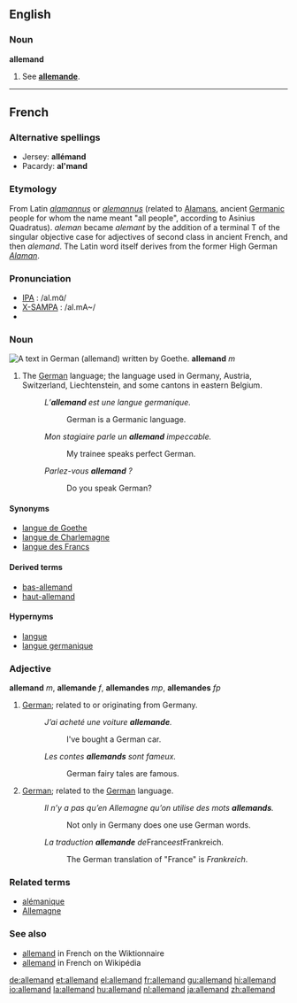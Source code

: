 {{see|Allemand}}
==English==

===Noun===
'''allemand'''

# See '''[[allemande]]'''.

----

==French==

===Alternative spellings===
* Jersey: '''allémand'''
* Pacardy: '''al'mand'''

===Etymology===
From Latin ''[[alamannus]]'' or ''[[alemannus]]'' (related to [[Alaman]]s, ancient [[Germanic]] people for whom the name meant "all people", according to Asinius Quadratus). ''aleman'' became ''alemant'' by the addition of a terminal T of the singular objective case for adjectives of second class in ancient French, and then ''alemand''. The Latin word itself derives from the former High German ''[[Alaman]]''.

===Pronunciation===
*[[IPA]] : /al.mɑ̃/
*[[X-SAMPA]] : /al.mA~/
*{{audio|fr-allemand-fr FR-Paris.ogg|Audio (Parisian)}}

===Noun===
[[Image:Goethe Faust Opening Fraktur 20052706.jpg|thumb|A text in German ('''allemand''') written by Goethe.]]
'''allemand''' ''m''

# The [[German]] language; the language used in Germany, Austria, Switzerland, Liechtenstein, and some cantons in eastern Belgium.
#: ''L’'''allemand''' est une langue germanique.''
#:: German is a Germanic language.
#: ''Mon stagiaire parle un '''allemand''' impeccable.''
#:: My trainee speaks perfect German.
#: ''Parlez-vous '''allemand''' ?''
#:: Do you speak German?

====Synonyms====
* [[langue de Goethe]]
* [[langue de Charlemagne]]
* [[langue des Francs]]

====Derived terms====
* [[bas-allemand]]
* [[haut-allemand]]

====Hypernyms====
* [[langue]]
* [[langue germanique]]

===Adjective===
'''allemand''' ''m'', '''allemande''' ''f'', '''allemandes''' ''mp'', '''allemandes''' ''fp''

# [[German]]; related to or originating from Germany.
#: ''J’ai acheté une voiture '''allemande'''.''
#:: I've bought a German car.
#: ''Les contes '''allemands''' sont fameux.''
#:: German fairy tales are famous.
# [[German]]; related to the [[German]] language.
#: ''Il n’y a pas qu’en Allemagne qu’on utilise des mots '''allemands'''.''
#:: Not only in Germany does one use German words.
#: ''La traduction '''allemande''' de ''France'' est ''Frankreich''.''
#:: The German translation of "France" is ''Frankreich''.

===Related terms===
*[[alémanique]]
*[[Allemagne]]

===See also===
* [http://fr.wiktionary.org/wiki/allemand allemand] in French on the Wiktionnaire
* [http://fr.wikipedia.org/wiki/Allemand allemand] in French on Wikipédia

[[de:allemand]]
[[et:allemand]]
[[el:allemand]]
[[fr:allemand]]
[[gu:allemand]]
[[hi:allemand]]
[[io:allemand]]
[[la:allemand]]
[[hu:allemand]]
[[nl:allemand]]
[[ja:allemand]]
[[zh:allemand]]